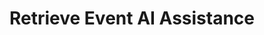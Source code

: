 ---
openapi: firework-v2-openapi get /activities/{index}/{source}/{id}/ai_assistance
title: Retrieve Event AI Assistance
---